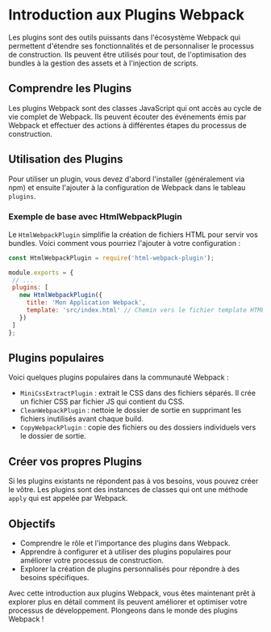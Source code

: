# Introduction aux Plugins Webpack

Les plugins sont des outils puissants dans l'écosystème Webpack qui permettent d'étendre ses fonctionnalités et de personnaliser le processus de construction. Ils peuvent être utilisés pour tout, de l'optimisation des bundles à la gestion des assets et à l'injection de scripts.

## Comprendre les Plugins
Les plugins Webpack sont des classes JavaScript qui ont accès au cycle de vie complet de Webpack. Ils peuvent écouter des événements émis par Webpack et effectuer des actions à différentes étapes du processus de construction.

## Utilisation des Plugins
Pour utiliser un plugin, vous devez d'abord l'installer (généralement via npm) et ensuite l'ajouter à la configuration de Webpack dans le tableau `plugins`.

### Exemple de base avec HtmlWebpackPlugin
Le `HtmlWebpackPlugin` simplifie la création de fichiers HTML pour servir vos bundles. Voici comment vous pourriez l'ajouter à votre configuration :

```javascript copy
const HtmlWebpackPlugin = require('html-webpack-plugin');

module.exports = {
 // ...
 plugins: [
   new HtmlWebpackPlugin({
     title: 'Mon Application Webpack',
     template: 'src/index.html' // Chemin vers le fichier template HTML
   })
 ]
};
```

## Plugins populaires
Voici quelques plugins populaires dans la communauté Webpack :

- `MiniCssExtractPlugin` : extrait le CSS dans des fichiers séparés. Il crée un fichier CSS par fichier JS qui contient du CSS.
- `CleanWebpackPlugin` : nettoie le dossier de sortie en supprimant les fichiers inutilisés avant chaque build.
- `CopyWebpackPlugin` : copie des fichiers ou des dossiers individuels vers le dossier de sortie.

## Créer vos propres Plugins
Si les plugins existants ne répondent pas à vos besoins, vous pouvez créer le vôtre. Les plugins sont des instances de classes qui ont une méthode `apply` qui est appelée par Webpack.

## Objectifs
- Comprendre le rôle et l'importance des plugins dans Webpack.
- Apprendre à configurer et à utiliser des plugins populaires pour améliorer votre processus de construction.
- Explorer la création de plugins personnalisés pour répondre à des besoins spécifiques.

Avec cette introduction aux plugins Webpack, vous êtes maintenant prêt à explorer plus en détail comment ils peuvent améliorer et optimiser votre processus de développement. Plongeons dans le monde des plugins Webpack !